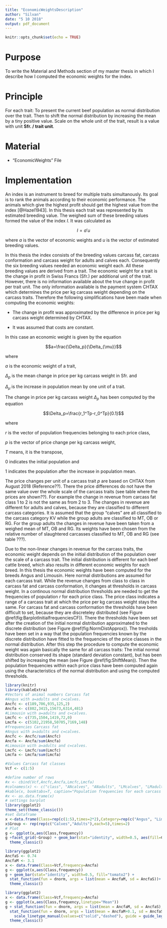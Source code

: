 ```yaml
---
title: "EconomicWeightsDescription"
author: "Silvan"
date: "5 10 2018"
output: pdf_document
---
```


```r
knitr::opts_chunk$set(echo = TRUE)
```

# Purpose

To write the Material and Methods section of my master thesis in which I describe how I computed the economic weights for the index.

# Principle

For each trait:
To present the current beef population as normal distribution over the trait.
Then to shift the normal distribution by increasing the mean by a tiny positive value.
Scale on the whole unit of the trait, result is a value with unit **Sfr. / trait unit**.

# Material

* "EconomicWeights" File

# Implementation

An index is an instrument to breed for multiple traits simultanously.
Its goal is to rank the animals according to their economic performance.
The animals which give the highest profit should get the highest value from the index [@Hazel1943].
In this thesis each trait was represented by its estimated breeding value.
The weighed sum of these breeding values formed the value of the index $I$.
It was calculated as

$$I=a'u$$

\begin{equation}
\label{AggregateGenotype}
I=a'u
\end{equation}

where $a$ is the vector of economic weights and $u$ is the vector of estimated breeding values.

In this thesis the index consists of the breeding values carcass fat, carcass conformation and carcass weight for adults and calves each.
Consequently the six breeding values needed an economic weight each.
All these breeding values are derived from a trait.
The economic weight for a trait is the change in profit in Swiss Francs (Sfr.) per additional unit of the trait.
However, there is no information available about the true change in profit per trait unit.
The only information available is the payment system CHTAX which determines the price per kg carcass weight depending on the carcass traits.
Therefore the following simplifications have been made when computing the economic weights: 

* The change in profit was approximated by the difference in price per kg carcass weight determined by CHTAX.

* It was assumed that costs are constant.

In this case an economic weight is given by the equation

\begin{equation}
\label{EconomicWeight}
a=\frac{\Delta_p}{\Delta_{\mu}}
\end{equation}
$$a=\frac{\Delta_p}{\Delta_{\mu}}$$

where

$a$ is the economic weight of a trait,

$\Delta_p$ is the mean change in price per kg carcass weight in Sfr. and

$\Delta_{\mu}$ is the increase in population mean by one unit of a trait.

The change in price per kg carcass weight $\Delta_p$ has been computed by the equation

$$\Delta_p=\frac{r_1^Tp-r_0^Tp}{0.1}$$
\begin{equation}
\label{DeltaP}
\Delta_p=\frac{r_1^Tp-r_0^Tp}{0.1}
\end{equation}

where

$r$ is the vector of population frequencies belonging to each price class,

$p$ is the vector of price change per kg carcass weight,

$T$ means, it is the transpose,

$0$ indicates the initial population and

$1$ indicates the population after the increase in population mean.

The price changes per unit of a carcass trait $p$ are based on CHTAX from August 2018 (Reference??).
There the price differences do not have the same value over the whole scale of the carcass traits (see table where the prices are shown??).
For example the change in revenue from carcass fat class 1 to 2 is not the same as from 2 to 3.
The changes in revenue are different for adults and calves, because they are classified to different carcass categories.
It is assumed that the group "calves" are all classified to the carcass category KV while the group adults are classified to MT, OB or RG.
For the group adults the changes in revenue have been taken from a weighed mean of MT, OB and RG.
Its weights have been chosen from the relative number of slaughtered carcasses classified to MT, OB and RG (see table ???).

Due to the non-linear changes in revenue for the carcass traits, the economic weight depends on the initial distribution of the population over the scale of a carcass trait.
The initial distribution is different for each beef cattle breed, which also results in different economic weights for each breed.
In this thesis the economic weights have been computed for the breeds Angus and Limousin.
Here normal distributions are assumed for each carcass trait.
While the revenue changes from class to class in carcass fat and carcass conformation, it changes at thresholds in carcass weight.
In a continous normal distribution thresholds are needed to get the frequencies of population $r$ for each price class.
The price class indicates a range of a carcass trait at which the price per kg carcass weight stays the same.
For carcass fat and carcass conformation the thresholds have been difficult to set, because they are discreteley distributed (see Figure \@ref(fig:BarplotInitialfrequenciesCF)).
There the thresholds have been set after the creation of the initial normal distribution approximated to the discrete distribution (see Figure \@ref(fig:NormDistApprox)).
The tresholds have been set in a way that the population frequencies known by the discrete distribution have fitted to the frequencies of the price classes in the normal distribution.
After this step the procedure to compute the economic weight was again basically the same for all carcass traits:
The initial normal distribution conserved its shape (standard deviation constant), but has been shifted by increasing the mean (see Figure \@ref(fig:ShiftMean)).
Then the population frequencies within each price class have been computed again using the characteristics of the normal distribution and using the computed thresholds.

```r
library(knitr)
library(kableExtra)
#Vectors of animal numbers Carcass fat 
#Angus with a=adults and c=calves.
Ancfc <- c(189,706,935,125,2)
Ancfa <- c(802,3415,15673,6314,481)
#Limousin with a=adults and c=calves.
Lmcfc <- c(735,1504,1419,72,0)
Lmcfa <- c(5102,21958,50705,7169,148)
#frequencies Carcass fat
#Angus with a=adults and c=calves.
Ancfc <- Ancfc/sum(Ancfc)
Ancfa <- Ancfa/sum(Ancfa)
#Limousin with a=adults and c=calves.
Lmcfc <- Lmcfc/sum(Lmcfc)
Lmcfa <- Lmcfa/sum(Lmcfa)

#Values Carcass fat classes
Vcf <- c(1:5)

#define number of rows
#x <- cbind(Vcf,Ancfc,Ancfa,Lmcfc,Lmcfa)
#colnames(x) <- c("class", "ANcalves", "ANadults", "LMcalves", "LMadults")
#kable(x, booktabs=T, caption="Population frequencies for each carcass fat class in Angus and Limousin calves and adults (Kunz, 2018)")
#x <- as.data.frame(x)
# settings barplot
library(ggplot2)
theme_set(theme_classic())
#set dataframe
x <-data.frame(Class=rep(c(1:5),times=2*2),Category=rep(c("Angus", "Limousin"),each=10), frequency=c(Ancfc,Ancfa,Lmcfc,Lmcfa))
x$Group <- rep(rep(c("Calves","Adults"),each=5),times=2)
# Plot
g <- ggplot(x,aes(Class,frequency))
g +facet_grid(~Group) + geom_bar(stat="identity", width=0.5, aes(fill=Category), position="dodge")+
  theme_classic()
```


```r
library(ggplot2)
AncfaS <- 0.74
AncfaM <- 3.1
x <- data.frame(Class=Vcf,frequency=Ancfa)
g <- ggplot(x,aes(Class,frequency))
g + geom_bar(stat="identity", width=0.5, fill="tomato2") +
  stat_function(fun = dnorm, args = list(mean = AncfaM, sd = AncfaS))+
  theme_classic()
```


```r
library(ggplot2)
x <- data.frame(Class=Vcf,frequency=Ancfa)
g <- ggplot(x,aes(Class,frequency,linetype="Mean"))
g + stat_function(fun = dnorm, args = list(mean = AncfaM, sd = AncfaS), aes(linetype="Initial distribution"))+
  stat_function(fun = dnorm, args = list(mean = AncfaM+0.1, sd = AncfaS),aes(linetype="New distribution"))+
    scale_linetype_manual(values=c("solid","dashed"), guide = guide_legend(title=NULL))+
  theme_classic()
  
```









